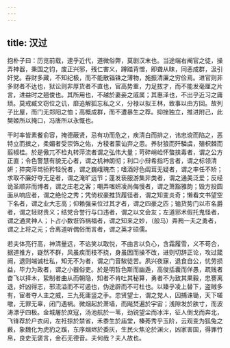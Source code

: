 ```yaml
---
---
---
```

title: 汉过
---




抱朴子曰：历览前载，逮乎近代，道微俗弊，莫剧汉末也。当途端右阉官之徒，操弄神器，秉国之钧，废正兴邪，残仁害义，蹲踏背憎，即聋从昧，同恶成群，汲引奸党。吞财多藏，不知纪极，而不能散锱铢之薄物，施振清廉之穷俭焉。进官则非多财者不达也，狱讼则非厚货者不直也，官高势重，力足拔才，而不能发毫厘之片言，进益时之翘俊也。其所用也，不越於妻妾之戚属；其惠泽也，不出乎近习之庸琐。莫戒臧文窃位之讥，靡追解狐忘私之义，分禄以拟王林，致事以由方回。故列子比屋，而门无郑阳之恤；高概成群，而不遭暴生之荐。抑挫独立，推进附己，此樊姬所以掩口，冯唐所以永慨也。

干时率皆素餐俞容，掩德蔽贤，忌有功而危之，疾清白而排之，讳忠谠而陷之，恶特立而摈之，柔媚者受崇饰之佑，方稜者蒙讪弃之患。养豺狼而歼驎虞，殖枳棘而翦椒桂。於是傲兀不检丸转萍流者谓之弘伟大量；苛碎峭崄怀螫挟毒者，谓之公方正直；令色警慧有貌无心者，谓之机神朗彻；利口小辩希指巧言者，谓之标领清妍；猝突萍鸴骄矜轻侻者，谓之巍峨瑰杰；嗜酒好色阘茸无疑者，谓之率任不矫；求取不廉好夺无足者，谓之淹旷远节；蓬发亵服游集非类者，谓之通美泛爱；反经诡圣顺非而博者，谓之庄老之客；嘲弄嗤妍凌尚侮慢者，谓之萧豁雅韵；毁方投圆面从响应者，谓之绝伦之秀；凭倚权豪推货履径者，谓之知变炎奇；懒看文书望空下名者，谓之业大志高；仰赖强亲位过其才者，谓之四豪之匹；输货势门以市名爵者，谓之轻财贵义；结党合誉行与口违者，谓之以文会友；左道邪术假托鬼怪者，谓之通灵神人；卜占小数诳饰祸福者，谓之知来之妙，（般马）弄矟一夫之勇者，谓之上将之元；合离道听偶俗而言者，谓之英才硕儒。

若夫体亮行高，神清量远，不谄笑以取悦，不曲言以负心，含霜履雪，义不苟合，据道推方，嶷然不群，风虽疾而枝不挠，身虽困而操不改，进则切辞正论，攻过箴阙，退则端诚杜私，知无不为者，谓之门音騃徒苦。夙兴夜寐，退食自公，忧劳损益，毕力为政者，谓之小器俗吏。於是明哲色斯而幽遁，高俊括囊而佯愚，疏贱者奋飞以择木，絷制者曲从而朝隐，知者不肯吐其秘算，勇者不为致其果毅，忠謇离退，奸凶得志，邪流溢而不可遏也，伪途辟而不可杜也。以臻乎凌上替下，盗贼多有，宦者夺人主之威，三九死庸竖之手。忠贤望士，谓之党人，囚捕诛锄，天下嗟嗷，无罪无辜，闭门遇祸。微烟起於萧墙，而飚焚遍於宇宙；浅隙发於肤寸，而波涛漂乎四极。金城屠於庶寇，汤池航於一苇，劲锐望尘而冰泮，征人倒戈而奔北，飞锋荐於户衣闼，左衽掠於禁省，禾黍生於庙堂，榛莠秀乎玉阶，云观变为狐兔之薮，象魏化为虎豹之蹊，东序烟烬於委灰，生民火焦沦於渊火，凶家害国，得罪竹帛，良史无褒言，金石无德音。夫何哉？夫人故也。